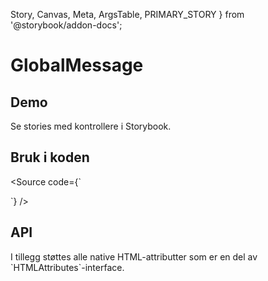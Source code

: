   Story,
  Canvas,
  Meta,
  ArgsTable,
  PRIMARY_STORY
} from '@storybook/addon-docs';

<Meta title="Design system/GlobalMessage/API" component={GlobalMessage} />

# GlobalMessage

<ComponentLinkRow
  docsHref="https://design.domstol.no/987b33f71/p/99d09e-messages/b/164d4b"
  figmaHref="https://www.figma.com/file/ewqSDmkgqDQ5PyOsRp4V5b/?node-id=155%3A39"
  githubHref="https://github.com/domstolene/designsystem/tree/master/components/src/components/GlobalMessage"
/>

## Demo

<Canvas>
  <Story id="design-system-globalmessage--default" />
</Canvas>

Se stories med kontrollere i <Typography externalLink typographyType='a' href='https://domstolene.github.io/designsystem/?path=/story/design-system-globalmessage'>Storybook</Typography>.

## Bruk i koden

<Source code={`

<GlobalMessage message="Dette er en global melding" />
`} />

## API

<ArgsTable story={PRIMARY_STORY} />
I tillegg støttes alle native HTML-attributter som er en del av `HTMLAttributes<HTMLDivElement>`-interface.
